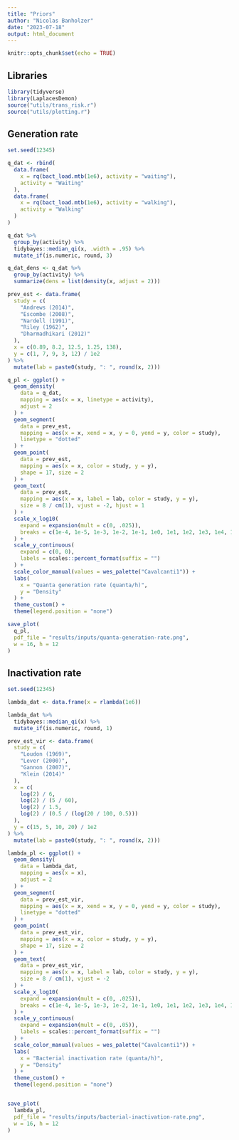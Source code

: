 ```yaml
---
title: "Priors"
author: "Nicolas Banholzer"
date: "2023-07-18"
output: html_document
---
```


```r
knitr::opts_chunk$set(echo = TRUE)
```

## Libraries

```r
library(tidyverse)
library(LaplacesDemon)
source("utils/trans_risk.r")
source("utils/plotting.r")
```


## Generation rate

```r
set.seed(12345)

q_dat <- rbind(
  data.frame(
    x = rq(bact_load.mtb(1e6), activity = "waiting"),
    activity = "Waiting"
  ),
  data.frame(
    x = rq(bact_load.mtb(1e6), activity = "walking"),
    activity = "Walking"
  )
)

q_dat %>%
  group_by(activity) %>%
  tidybayes::median_qi(x, .width = .95) %>%
  mutate_if(is.numeric, round, 3)

q_dat_dens <- q_dat %>%
  group_by(activity) %>%
  summarize(dens = list(density(x, adjust = 2)))

prev_est <- data.frame(
  study = c(
    "Andrews (2014)",
    "Escombe (2008)",
    "Nardell (1991)",
    "Riley (1962)",
    "Dharmadhikari (2012)"
  ),
  x = c(0.89, 8.2, 12.5, 1.25, 138),
  y = c(1, 7, 9, 3, 12) / 1e2
) %>%
  mutate(lab = paste0(study, ": ", round(x, 2)))

q_pl <- ggplot() +
  geom_density(
    data = q_dat,
    mapping = aes(x = x, linetype = activity),
    adjust = 2
  ) +
  geom_segment(
    data = prev_est,
    mapping = aes(x = x, xend = x, y = 0, yend = y, color = study),
    linetype = "dotted"
  ) +
  geom_point(
    data = prev_est,
    mapping = aes(x = x, color = study, y = y),
    shape = 17, size = 2
  ) +
  geom_text(
    data = prev_est,
    mapping = aes(x = x, label = lab, color = study, y = y),
    size = 8 / cm(1), vjust = -2, hjust = 1
  ) +
  scale_x_log10(
    expand = expansion(mult = c(0, .025)),
    breaks = c(1e-4, 1e-5, 1e-3, 1e-2, 1e-1, 1e0, 1e1, 1e2, 1e3, 1e4, 1e5)
  ) +
  scale_y_continuous(
    expand = c(0, 0),
    labels = scales::percent_format(suffix = "")
  ) +
  scale_color_manual(values = wes_palette("Cavalcanti1")) +
  labs(
    x = "Quanta generation rate (quanta/h)",
    y = "Density"
  ) +
  theme_custom() +
  theme(legend.position = "none")

save_plot(
  q_pl,
  pdf_file = "results/inputs/quanta-generation-rate.png",
  w = 16, h = 12
)
```


## Inactivation rate

```r
set.seed(12345)

lambda_dat <- data.frame(x = rlambda(1e6))

lambda_dat %>%
  tidybayes::median_qi(x) %>%
  mutate_if(is.numeric, round, 1)

prev_est_vir <- data.frame(
  study = c(
    "Loudon (1969)",
    "Lever (2000)",
    "Gannon (2007)",
    "Klein (2014)"
  ),
  x = c(
    log(2) / 6,
    log(2) / (5 / 60),
    log(2) / 1.5,
    log(2) / (0.5 / (log(20 / 100, 0.5)))
  ),
  y = c(15, 5, 10, 20) / 1e2
) %>%
  mutate(lab = paste0(study, ": ", round(x, 2)))

lambda_pl <- ggplot() +
  geom_density(
    data = lambda_dat,
    mapping = aes(x = x),
    adjust = 2
  ) +
  geom_segment(
    data = prev_est_vir,
    mapping = aes(x = x, xend = x, y = 0, yend = y, color = study),
    linetype = "dotted"
  ) +
  geom_point(
    data = prev_est_vir,
    mapping = aes(x = x, color = study, y = y),
    shape = 17, size = 2
  ) +
  geom_text(
    data = prev_est_vir,
    mapping = aes(x = x, label = lab, color = study, y = y),
    size = 8 / cm(1), vjust = -2
  ) +
  scale_x_log10(
    expand = expansion(mult = c(0, .025)),
    breaks = c(1e-4, 1e-5, 1e-3, 1e-2, 1e-1, 1e0, 1e1, 1e2, 1e3, 1e4, 1e5)
  ) +
  scale_y_continuous(
    expand = expansion(mult = c(0, .05)),
    labels = scales::percent_format(suffix = "")
  ) +
  scale_color_manual(values = wes_palette("Cavalcanti1")) +
  labs(
    x = "Bacterial inactivation rate (quanta/h)",
    y = "Density"
  ) +
  theme_custom() +
  theme(legend.position = "none")


save_plot(
  lambda_pl,
  pdf_file = "results/inputs/bacterial-inactivation-rate.png",
  w = 16, h = 12
)
```